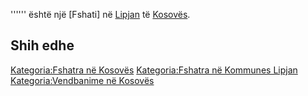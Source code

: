 {{Fshat në 
 | Emri                = Ceranja
 | Emri (Rasa dhanore) = 
 | Figura              = 
 | Shteti              = Kosovës
 | Komuna              = Lipjan
 | Kodi postar         = 
 | Sipërfaqja          = 
 | Popullsia           = 0
 | Regj. i popullsisë  = 
 | Dend. e popullsisë  = 
 | Faqja zyrtare       = 
 <!--- Koordinatat ----> 
 | Gjerësia            = 43.02667
 | Gjatësia            = 20.85389
 | Lartësia            = 
}}
'''''' është një [Fshati] në [[ Lipjan ]] të [[ Kosovës ]].

<!-- == Gjeografia == -->
<!-- == Historia == -->
<!-- == Demografia == -->
== Shih edhe ==
{{Komuna Lipjan}}
{{Kosovo-Administrata-Cung}}

[[Kategoria:Fshatra në Kosovës]]
[[Kategoria:Fshatra në Kommunes Lipjan]]
[[Kategoria:Vendbanime në Kosovës]]